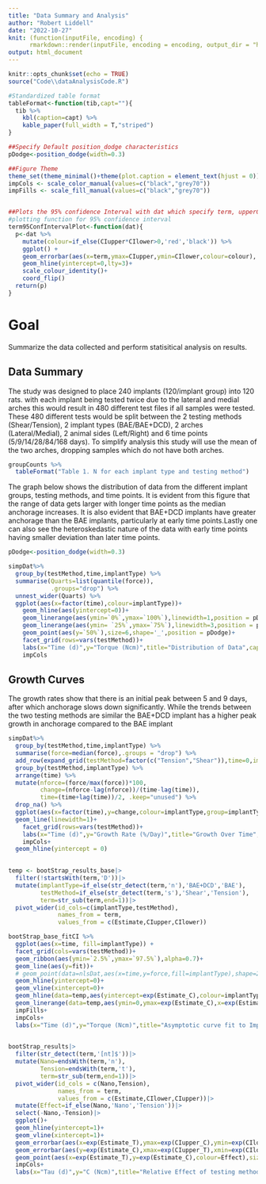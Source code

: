 ```yaml
---
title: "Data Summary and Analysis"
author: "Robert Liddell"
date: "2022-10-27"
knit: (function(inputFile, encoding) {
      rmarkdown::render(inputFile, encoding = encoding, output_dir = "html") })
output: html_document
---
```




```r
knitr::opts_chunk$set(echo = TRUE)
source("Code\\dataAnalysisCode.R")
```


```r
#Standardized table format
tableFormat<-function(tib,capt=""){
  tib %>% 
    kbl(caption=capt) %>% 
    kable_paper(full_width = T,"striped")
}

##Specify Default position_dodge characteristics
pDodge<-position_dodge(width=0.3)

##Figure Theme
theme_set(theme_minimal()+theme(plot.caption = element_text(hjust = 0)))
impCols <- scale_color_manual(values=c("black","grey70"))
impFills <- scale_fill_manual(values=c("black","grey70"))


##Plots the 95% confidence Interval with dat which specify term, upperCI and lowerCI
#plotting function for 95% confidence interval
term95ConfIntervalPlot<-function(dat){
  p<-dat %>%
    mutate(colour=if_else(CIupper*CIlower>0,'red','black')) %>% 
    ggplot() +
    geom_errorbar(aes(x=term,ymax=CIupper,ymin=CIlower,colour=colour), width=0.25) +
    geom_hline(yintercept=0,lty=3)+
    scale_colour_identity()+
    coord_flip()
  return(p)
}


```

# Goal
Summarize the data collected and perform statisitical analysis on results.

## Data Summary

The study was designed to place 240 implants (120/implant group) into 120 rats. with each implant being tested twice due to the lateral and medial arches this would result in 480 different test files if all samples were tested. These 480 different tests would be split between the 2 testing methods (Shear/Tension), 2 implant types (BAE/BAE+DCD), 2 arches (Lateral/Medial), 2 animal sides (Left/Right) and 6 time points (5/9/14/28/84/168 days). To simplify analysis this study will use the mean of the two arches, dropping samples which do not have both arches.

```r
groupCounts %>% 
  tableFormat("Table 1. N for each implant type and testing method")
```
The graph below shows the distribution of data from the different implant groups, testing methods, and time points. It is evident from this figure that the range of data gets larger with longer time points as the median anchorage increases. It is also evident that BAE+DCD implants have greater anchorage than the BAE implants, particularly at early time points.Lastly one can also see the heteroskedastic nature of the data with early time points having smaller deviation than later time points.

```r

pDodge<-position_dodge(width=0.3)

simpDat%>%
  group_by(testMethod,time,implantType) %>%
  summarise(Quarts=list(quantile(force)),
            .groups="drop") %>% 
  unnest_wider(Quarts) %>% 
  ggplot(aes(x=factor(time),colour=implantType))+
    geom_hline(aes(yintercept=0))+
    geom_linerange(aes(ymin=`0%`,ymax=`100%`),linewidth=1,position = pDodge)+
    geom_linerange(aes(ymin= `25%`,ymax=`75%`),linewidth=3,position = pDodge)+
    geom_point(aes(y=`50%`),size=6,shape='_',position = pDodge)+
    facet_grid(rows=vars(testMethod))+
    labs(x="Time (d)",y="Torque (Ncm)",title="Distribution of Data",caption=str_wrap("Figure 1. The transitions indicate 0%, 25%, 50%, 75%, and 100% quartiles",width=100))+
    impCols

```
## Growth Curves

The growth rates show that there is an initial peak between 5 and 9 days, after which anchorage slows down significantly. While the trends between the two testing methods are similar the BAE+DCD implant has a higher peak growth in anchorage compared to the BAE implant

```r

simpDat%>%
  group_by(testMethod,time,implantType) %>%
  summarise(force=median(force),.groups = "drop") %>%
  add_row(expand_grid(testMethod=factor(c("Tension","Shear")),time=0,implantType=factor(c("BAE","BAE+DCD")),force=0)) %>% 
  group_by(testMethod,implantType) %>% 
  arrange(time) %>% 
  mutate(nforce=(force/max(force))*100,
         change=(nforce-lag(nforce))/(time-lag(time)),
         time=(time+lag(time))/2, .keep="unused") %>% 
  drop_na() %>% 
  ggplot(aes(x=factor(time),y=change,colour=implantType,group=implantType))+
  geom_line(linewidth=1)+
    facet_grid(rows=vars(testMethod))+
    labs(x="Time (d)",y="Growth Rate (%/Day)",title="Growth Over Time",caption=str_wrap("Figure 2. The rate of change in force between each time point for each implant. The percent change per day indicates how much growth occured relative to the peak measured anchorage.",width=100))+
    impCols+
  geom_hline(yintercept = 0)
  
```

```r

temp <- bootStrap_results_base|>
  filter(!startsWith(term,'D'))|>
  mutate(implantType=if_else(str_detect(term,'n'),'BAE+DCD','BAE'),
         testMethod=if_else(str_detect(term,'s'),'Shear','Tension'),
         term=str_sub(term,end=1))|>
  pivot_wider(id_cols=c(implantType,testMethod),
              names_from = term,
              values_from = c(Estimate,CIupper,CIlower))

bootStrap_base_fitCI %>% 
  ggplot(aes(x=time, fill=implantType)) +
  facet_grid(cols=vars(testMethod))+
  geom_ribbon(aes(ymin=`2.5%`,ymax=`97.5%`),alpha=0.7)+
  geom_line(aes(y=fit))+
  # geom_point(data=nlsDat,aes(x=time,y=force,fill=implantType),shape=21,colour='black')+
  geom_hline(yintercept=0)+
  geom_vline(xintercept=0)+
  geom_hline(data=temp,aes(yintercept=exp(Estimate_C),colour=implantType),lty=2,linewidth=1)+
  geom_linerange(data=temp,aes(ymin=0,ymax=exp(Estimate_C),x=exp(Estimate_T),colour=implantType),lty=3,linewidth=1)+
  impFills+
  impCols+
  labs(x="Time (d)",y="Torque (Ncm)",title="Asymptotic curve fit to Implant Anchorage", caption=str_wrap("Figure 3. Asymptotic curves fit to reverse torque data.",widht=100))
  


```



```r
bootStrap_results|>
  filter(str_detect(term,'[nt]$'))|>
  mutate(Nano=endsWith(term,'n'),
         Tension=endsWith(term,'t'),
         term=str_sub(term,end=1))|>
  pivot_wider(id_cols = c(Nano,Tension),
              names_from = term,
              values_from = c(Estimate,CIlower,CIupper))|>
  mutate(Effect=if_else(Nano,'Nano','Tension'))|>
  select(-Nano,-Tension)|>
  ggplot()+
  geom_hline(yintercept=1)+
  geom_vline(xintercept=1)+
  geom_errorbar(aes(x=exp(Estimate_T),ymax=exp(CIupper_C),ymin=exp(CIlower_C)),width=0.03)+
  geom_errorbar(aes(y=exp(Estimate_C),xmax=exp(CIupper_T),xmin=exp(CIlower_T)),width=0.05)+
  geom_point(aes(x=exp(Estimate_T),y=exp(Estimate_C),colour=Effect),size=3)+
  impCols+
  labs(x="Tau (d)",y="C (Ncm)",title="Relative Effect of testing method and Implant Surface", caption=str_wrap("Figure 4. 95% CI for the relative multiplicative effect of Nanotopography and Tensile testing method. CI's which do no overlap 1 result in a significant increase or decrease to the base parameter. Interactions between nanotopography and tension testing were not different from 1.", width=100))



```



